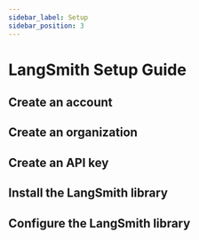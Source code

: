 ```yaml
---
sidebar_label: Setup
sidebar_position: 3
---
```


# LangSmith Setup Guide

## Create an account

## Create an organization

## Create an API key

## Install the LangSmith library

## Configure the LangSmith library
